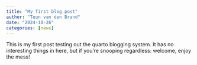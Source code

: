 ```yaml
---
title: "My first blog post"
author: "Teun van den Brand"
date: "2024-10-26"
categories: [news]
---
```


This is my first post testing out the quarto blogging system.
It has no interesting things in here, but if you're snooping regardless: welcome, enjoy the mess!

